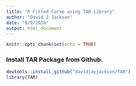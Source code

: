 ```yaml
---
title: "R Fitted Curve using TAR Library"
author: "David J Jackson"
date: "8/9/2020"
output: html_document
---
```


```r
knitr::opts_chunk$set(echo = TRUE)
```

### Install TAR Package from Github.
```r
devtools::install_github("davidjayjackson/TAR")
library(TAR)
```

